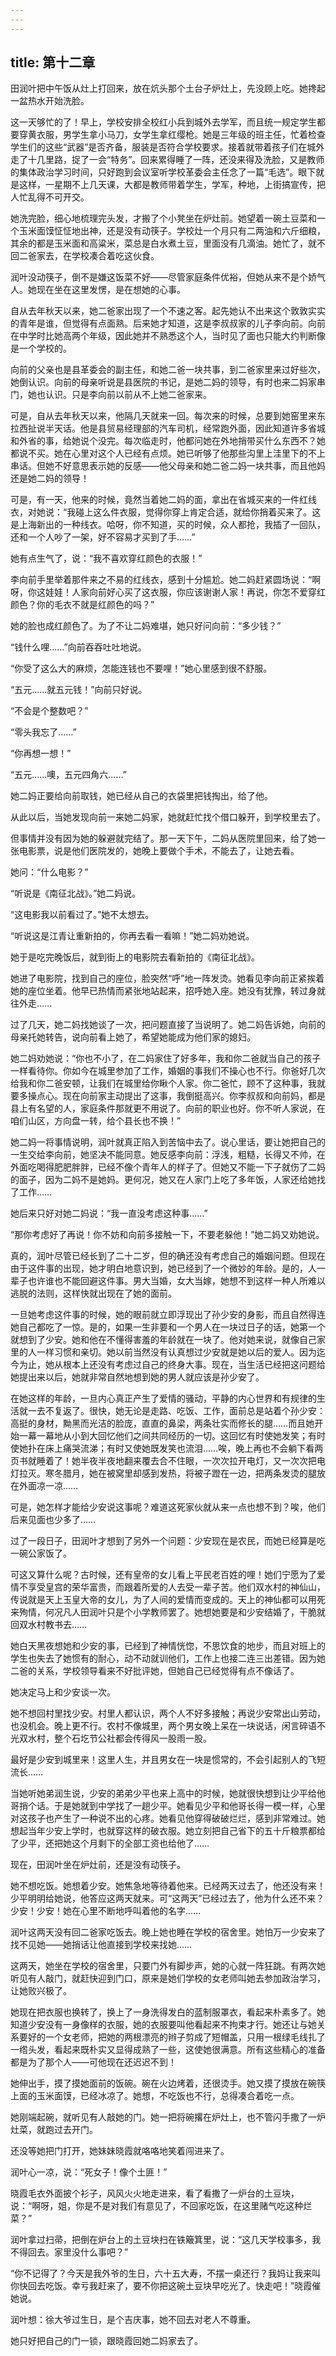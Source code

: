 ```yaml
---
---
---
```

title: 第十二章
---

田润叶把中午饭从灶上打回来，放在炕头那个土台子炉灶上，先没顾上吃。她搀起一盆热水开始洗脸。

这一天够忙的了！早上，学校安排全校红小兵到城外去学军，而且统一规定学生都要穿黄衣服，男学生拿小马刀，女学生拿红缨枪。她是三年级的班主任，忙着检查学生们的这些“武器”是否齐备，服装是否符合学校要求。接着就带着孩子们在城外走了十几里路，捉了一会“特务”。回来累得睡了一阵，还没来得及洗脸，又是教师的集体政治学习时间，只好跑到会议室听学校革委会主任念了一篇“毛选”。眼下就是这样，一星期不上几天课，大都是教师带着学生，学军，种地，上街搞宣传，把人忙乱得不可开交。

她洗完脸，细心地梳理完头发，才搬了个小凳坐在炉灶前。她望着一碗土豆菜和一个玉米面馍怔怔地出神，还是没有动筷子。学校灶一个月只有二两油和六斤细粮，其余的都是玉米面和高粱米，菜总是白水煮土豆，里面没有几滴油。她忙了，就不回二爸家去，在学校凑合着吃这伙食。

润叶没动筷子，倒不是嫌这饭菜不好——尽管家庭条件优裕，但她从来不是个娇气人。她现在坐在这里发愣，是在想她的心事。

自从去年秋天以来，她二爸家出现了一个不速之客。起先她认不出来这个敦敦实实的青年是谁，但觉得有点面熟。后来她才知道，这是李叔叔家的儿子李向前。向前在中学时比她高两个年级，因此她并不熟悉这个人，当时见了面也只能大约判断像是一个学校的。

向前的父亲也是县革委会的副主任，和她二爸一块共事，到二爸家里来过好些次，她倒认识。向前的母亲听说是县医院的书记，是她二妈的领导，有时也来二妈家串门，她也认识。只是李向前以前从不上她二爸家来。

可是，自从去年秋天以来，他隔几天就来一回。每次来的时候，总要到她窑里来东拉西扯说半天话。他是县贸易经理部的汽车司机，经常跑外面，因此知道许多省城和外省的事，给她说个没完。每次临走时，他都问她在外地捎带买什么东西不？她都说不买。她在心里对这个人已经有点烦。她已听够了他那些沟里上洼里下的不上串话。但她不好意思表示她的反感——他父母亲和她二爸二妈一块共事，而且他妈还是她二妈的领导！

可是，有一天，他来的时候，竟然当着她二妈的面，拿出在省城买来的一件红线衣，对她说：“我碰上这么件衣服，觉得你穿上肯定合适，就给你捎着买来了。这是上海新出的一种线衣。哈呀，你不知道，买的时候，众人都抢，我插了一回队，还和一个人吵了一架，好不容易才买到了手……”

她有点生气了，说：“我不喜欢穿红颜色的衣服！”

李向前手里举着那件来之不易的红线衣，感到十分尴尬。她二妈赶紧圆场说：“啊呀，你这娃娃！人家向前好心买了这衣服，你应该谢谢人家！再说，你怎不爱穿红颜色？你的毛衣不就是红颜色的吗？”

她的脸也成红颜色了。为了不让二妈难堪，她只好问向前：“多少钱？”

“钱什么哩……”向前吞吞吐吐地说。

“你受了这么大的麻烦，怎能连钱也不要哩！”她心里感到很不舒服。

“五元……就五元钱！”向前只好说。

“不会是个整数吧？”

“零头我忘了……”

“你再想一想！”

“五元……噢，五元四角六……”

她二妈正要给向前取钱，她已经从自己的衣袋里把钱掏出，给了他。

从此以后，当她发现向前一来她二妈家，她就赶忙找个借口躲开，到学校里去了。

但事情并没有因为她的躲避就完结了。那一天下午，二妈从医院里回来，给了她一张电影票，说是他们医院发的，她晚上要做个手术，不能去了，让她去看。

她问：“什么电影？”

“听说是《南征北战》。”她二妈说。

“这电影我以前看过了。”她不太想去。

“听说这是江青让重新拍的，你再去看一看嘛！”她二妈劝她说。

她于是吃完晚饭后，就到街上的电影院去看新拍的《南征北战》。

她进了电影院，找到自己的座位，脸突然“呼”地一阵发烫。她看见李向前正紧挨着她的座位坐着。他早已热情而紧张地站起来，招呼她入座。她没有犹豫，转过身就往外走……

过了几天，她二妈找她谈了一次，把问题直接了当说明了。她二妈告诉她，向前的母亲托她转告，说向前看上她了，希望她能成为他们家的媳妇。

她二妈劝她说：“你也不小了，在二妈家住了好多年，我和你二爸就当自己的孩子一样看待你。你如今在城里参加了工作，婚姻的事我们不操心也不行。你爸好几次给我和你二爸安顿，让我们在城里给你瞅个人家。你二爸忙，顾不了这种事，我就要多操点心。现在向前家主动提出了这事，我倒挺高兴。你李叔叔和向前妈，都是县上有名望的人，家庭条件那就更不用说了。向前的职业也好。你不听人家说，在咱们山区，方向盘一转，给个县长也不换！”

她二妈一将事情说明，润叶就真正陷入到苦恼中去了。说心里话，要让她把自己的一生交给李向前，她坚决不能同意。她反感李向前：浮浅，粗糙，长得又不帅，在外面吃喝得肥肥胖胖，已经不像个青年人的样子了。但她又不能一下子就伤了二妈的面子，因为二妈不是她妈。更何况，她又在人家门上吃了多年饭，人家还给她找了工作……

她后来只好对她二妈说：“我一直没考虑这种事……”

“那你考虑好了再说！你不妨和向前多接触一下，不要老躲他！”她二妈又劝她说。

真的，润叶尽管已经长到了二十二岁，但的确还没有考虑自己的婚姻问题。但现在由于这件事的出现，她才明白地意识到，她已经到了一个微妙的年龄。是的，人一辈子也许谁也不能回避这件事。男大当婚，女大当嫁，她想不到这样一种人所难以逃脱的法则，这样快就出现在了她的面前。

一旦她考虑这件事的时候，她的眼前就立即浮现出了孙少安的身影，而且自然得连她自己都吃了一惊。是的，如果一生非要和一个男人在一块过日子的话，她第一个就想到了少安。她和他在不懂得害羞的年龄就在一块了。他对她来说，就像自己家里的人一样习惯和亲切。她以前当然没有认真想过少安就是她以后的爱人。因为迄今为止，她从根本上还没有考虑过自己的终身大事。现在，当生活已经把这问题给她提出来以后，她就非常自然地想到她的男人就应该是孙少安了。

在她这样的年龄，一旦内心真正产生了爱情的骚动，平静的内心世界和有规律的生活就一去不复返了。很快，她无论是走路、吃饭、工作，面前总是站着个孙少安：高挺的身材，黝黑而光洁的脸庞，直直的鼻梁，两条壮实而修长的腿……而且她开始一幕一幕地从小到大回忆他们之间共同经历的一切。这回忆有时使她发笑；有时使她扑在床上痛哭流涕；有时又使她既发笑也流泪……唉，晚上再也不会躺下看两页书就睡着了！她半夜半夜地翻来覆去合不住眼，一次次拉开电灯，又一次次把电灯拉灭。寒冬腊月，她在被窝里却感到发热，将被子蹬在一边，把两条发烫的腿放在外面凉一凉……

可是，她怎样才能给少安说这事呢？难道这死家伙就从来一点也想不到？唉，他们后来见面也少多了……

过了一段日子，田润叶才想到了另外一个问题：少安现在是农民，而她已经算是吃一碗公家饭了。

可这又算什么呢？古时候，还有皇帝的女儿看上平民老百姓的哩！她们宁愿为了爱情不享受皇宫的荣华富贵，而跟着所爱的人去受一辈子苦。他们双水村的神仙山，传说就是天上玉皇大帝的女儿，为了人间的爱情而变成的。天上的神仙都可以用死来殉情，何况凡人田润叶只是个小学教师罢了。她想她要是和少安结婚了，干脆就回双水村教书去……

她白天黑夜想她和少安的事，已经到了神情恍惚，不思饮食的地步，而且对班上的学生也失去了她惯有的耐心，动不动就训他们，工作上也接二连三出差错。因为她二爸的关系，学校领导看来不好批评她，但她自己已经觉得有点不像话了。

她决定马上和少安谈一次。

她不想回村里找少安。村里人都认识，两个人不好多接触；再说少安常出山劳动，也没机会。晚上更不行。农村不像城里，两个男女晚上呆在一块说话，闲言碎语不光双水村，整个石圪节公社都会传得风一股雨一股。

最好是少安到城里来！这里人生，并且男女在一块是惯常的，不会引起别人的飞短流长……

当她听她弟润生说，少安的弟弟少平也来上高中的时候，她就很快想到让少平给他哥捎个话。于是她就到中学找了一趟少平。她看见少平和他哥长得一模一样，心里对这孩子也产生了一种说不出的心疼。她看见他穿得破破烂烂，感到非常难过。她想起当年少安上学时，也就穿这样的破衣服。她立刻把自己省下的五十斤粮票都给了少平，还把她这个月剩下的全部工资也给他了……

现在，田润叶坐在炉灶前，还是没有动筷子。

她不想吃饭。她想着少安。她焦急地等待着他来。已经两天过去了，他还没有来！少平明明给她说，他答应这两天就来。可“这两天”已经过去了，他为什么还不来？少安！少安！她在心里不断地呼叫着他的名字……

润叶这两天没有回二爸家吃饭去。晚上她也睡在学校的宿舍里。她怕万一少安来了找不见她——她捎话让他直接到学校来找她……

这两天，她坐在学校的宿舍里，只要门外有脚步声，她的心就一阵狂跳。有两次她听见有人敲门，就赶快迎到门口，原来是她们学校的女老师叫她去参加政治学习，让她败兴极了。

她现在把衣服也换转了，换上了一身洗得发白的蓝制服罩衣，看起来朴素多了。她知道少安没有一身像样的衣服，她的衣服要叫他看起来不拘束才行。她还让与她关系要好的一个女老师，把她的两根漂亮的辫子剪成了短帽盖，只用一根绿毛线扎了一绺头发，看起来既朴实又显得成熟了一些，这使她很满意。所有这些精心的准备都是为了那个人——可他现在还迟迟不到！

她伸出手，摸了摸她面前的饭碗。碗在火边烤着，还很烫手。她又摸了摸放在碗筷上面的玉米面馍，已经冰凉了。她想，不吃饭也不行，总得凑合着吃一点。

她刚端起碗，就听见有人敲她的门。她一把将碗撂在炉灶上，也不管闪手撒了一炉灶菜，就跑过去开门。

还没等她把门打开，她妹妹晓霞就咯咯地笑着闯进来了。

润叶心一凉，说：“死女子！像个土匪！”

晓霞毛衣外面披个衫子，风风火火地走进来，看了看撒了一炉台的土豆块，说：“啊呀，姐，你是不是对我们有意见了，不回家吃饭，在这里赌气吃这种烂菜？”

润叶拿过扫帚，把倒在炉台上的土豆块扫在铁簸箕里，说：“这几天学校事多，我不得回去。家里没什么事吧？”

“你不记得了？今天是我外爷的生日，六十五大寿，不摆一桌还行？我妈让我来叫你快回去吃饭。幸亏我赶来了，要不你把这碗土豆块早吃光了。快走吧！”晓霞催她说。

润叶想：徐大爷过生日，是个吉庆事，她不回去对老人不尊重。

她只好把自己的门一锁，跟晓霞回她二妈家去了。